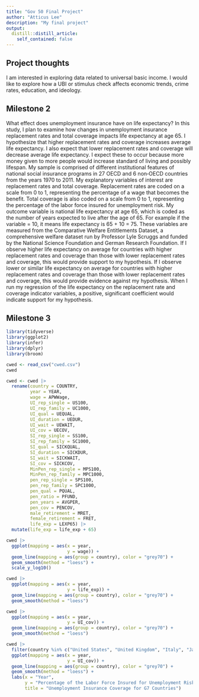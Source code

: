 ```yaml
---
title: "Gov 50 Final Project"
author: "Atticus Lee"
description: "My final project"
output:
  distill::distill_article:
    self_contained: false
---
```




## Project thoughts

I am interested in exploring data related to universal basic income. I would like to explore how a UBI or stimulus check affects economic trends, crime rates, education, and ideology.

## Milestone 2

What effect does unemployment insurance have on life expectancy? In this study, I plan to examine how changes in unemployment insurance replacement rates and total coverage impacts life expectancy at age 65. I hypothesize that higher replacement rates and coverage increases average life expectancy. I also expect that lower replacement rates and coverage will decrease average life expectancy. I expect these to occur because more money given to more people would increase standard of living and possibly lifespan. My sample is comprised of different
institutional features of national social insurance programs in 27 OECD and 6 non‐OECD countries from the years 1970 to 2011. My explanatory variables of interest are replacement rates and total coverage. Replacement rates are coded on a scale from 0 to 1, representing the percentage of a wage that becomes the benefit. Total coverage is also coded on a scale from 0 to 1, representing the percentage of the labor force insured for unemployment risk. My outcome variable is national life expectancy at age 65, which is coded as the number of years expected to live after the age of 65. For example if the variable = 10, it means life expectancy is 65 + 10 = 75. These variables are measured from the Comparative Welfare Entitlements Dataset, a comprehensive welfare dataset run by Professor Lyle Scruggs and funded by the National Science Foundation and German Research Foundation. If I observe higher life expectancy on average for countries with higher replacement rates and coverage than those with lower replacement rates and coverage, this would provide support to my hypothesis. If I observe lower or similar life expectancy on average for countries with higher replacement rates and coverage than those with lower replacement rates and coverage, this would provide evidence against my hypothesis. When I run my regression of the life expectancy on the replacement rate and coverage indicator variables, a positive, significant coefficient would indicate support for my hypothesis.

## Milestone 3

```r
library(tidyverse)
library(ggplot2)
library(infer)
library(dplyr)
library(broom)

cwed <- read_csv("cwed.csv")
cwed
```

```r
cwed <- cwed |>
  rename(country = COUNTRY,
         year = YEAR,
         wage = APWWage,
         UI_rep_single = US100,
         UI_rep_family = UC1000,
         UI_qual = UEQUAL,
         UI_duration = UEDUR,
         UI_wait = UEWAIT,
         UI_cov = UECOV,
         SI_rep_single = SS100,
         SI_rep_family = SC1000,
         SI_qual = SICKQUAL,
         SI_duration = SICKDUR,
         SI_wait = SICKWAIT,
         SI_cov = SICKCOV,
         MinPen_rep_single = MPS100,
         MinPen_rep_family = MPC1000,
         pen_rep_single = SPS100,
         pen_rep_family = SPC1000,
         pen_qual = PQUAL,
         pen_ratio = PFUND,
         pen_years = AVGPER,
         pen_cov = PENCOV,
         male_retirement = MRET,
         female_retirement = FRET,
         life_exp = LEXP65) |> 
  mutate(life_exp = life_exp + 65)
```

```r
cwed |>
  ggplot(mapping = aes(x = year,
                       y = wage)) +
  geom_line(mapping = aes(group = country), color = "grey70") +
  geom_smooth(method = "loess") +
  scale_y_log10()

cwed |>
  ggplot(mapping = aes(x = year,
                       y = life_exp)) +
  geom_line(mapping = aes(group = country), color = "grey70") +
  geom_smooth(method = "loess")

cwed |>
  ggplot(mapping = aes(x = year,
                       y = UI_cov)) +
  geom_line(mapping = aes(group = country), color = "grey70") +
  geom_smooth(method = "loess")
```

```r
cwed |>
  filter(country %in% c("United States", "United Kingdom", "Italy", "Japan", "Germany", "France", "Canada")) |>
  ggplot(mapping = aes(x = year, 
                       y = UI_cov)) +
  geom_line(mapping = aes(group = country), color = "grey70") +
  geom_smooth(method = "loess") +
  labs(x = "Year",
       y = "Percentage of the Labor Force Insured for Unemployment Risk",
       title = "Unemployment Insurance Coverage for G7 Countries")
```



